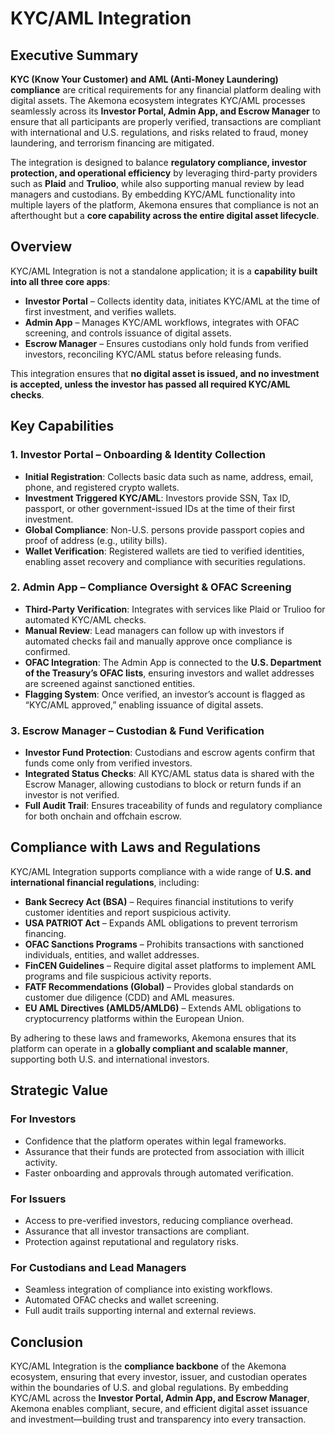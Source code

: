 # KYC/AML Integration

## Executive Summary

**KYC (Know Your Customer) and AML (Anti-Money Laundering) compliance** are critical requirements for any financial platform dealing with digital assets. The Akemona ecosystem integrates KYC/AML processes seamlessly across its **Investor Portal, Admin App, and Escrow Manager** to ensure that all participants are properly verified, transactions are compliant with international and U.S. regulations, and risks related to fraud, money laundering, and terrorism financing are mitigated.

The integration is designed to balance **regulatory compliance, investor protection, and operational efficiency** by leveraging third-party providers such as **Plaid** and **Trulioo**, while also supporting manual review by lead managers and custodians. By embedding KYC/AML functionality into multiple layers of the platform, Akemona ensures that compliance is not an afterthought but a **core capability across the entire digital asset lifecycle**.

## Overview

KYC/AML Integration is not a standalone application; it is a **capability built into all three core apps**:

- **Investor Portal** – Collects identity data, initiates KYC/AML at the time of first investment, and verifies wallets.
- **Admin App** – Manages KYC/AML workflows, integrates with OFAC screening, and controls issuance of digital assets.
- **Escrow Manager** – Ensures custodians only hold funds from verified investors, reconciling KYC/AML status before releasing funds.

This integration ensures that **no digital asset is issued, and no investment is accepted, unless the investor has passed all required KYC/AML checks**.

## Key Capabilities

### 1. Investor Portal – Onboarding & Identity Collection

- **Initial Registration**: Collects basic data such as name, address, email, phone, and registered crypto wallets.
- **Investment Triggered KYC/AML**: Investors provide SSN, Tax ID, passport, or other government-issued IDs at the time of their first investment.
- **Global Compliance**: Non-U.S. persons provide passport copies and proof of address (e.g., utility bills).
- **Wallet Verification**: Registered wallets are tied to verified identities, enabling asset recovery and compliance with securities regulations.

### 2. Admin App – Compliance Oversight & OFAC Screening

- **Third-Party Verification**: Integrates with services like Plaid or Trulioo for automated KYC/AML checks.
- **Manual Review**: Lead managers can follow up with investors if automated checks fail and manually approve once compliance is confirmed.
- **OFAC Integration**: The Admin App is connected to the **U.S. Department of the Treasury’s OFAC lists**, ensuring investors and wallet addresses are screened against sanctioned entities.
- **Flagging System**: Once verified, an investor’s account is flagged as “KYC/AML approved,” enabling issuance of digital assets.

### 3. Escrow Manager – Custodian & Fund Verification

- **Investor Fund Protection**: Custodians and escrow agents confirm that funds come only from verified investors.
- **Integrated Status Checks**: All KYC/AML status data is shared with the Escrow Manager, allowing custodians to block or return funds if an investor is not verified.
- **Full Audit Trail**: Ensures traceability of funds and regulatory compliance for both onchain and offchain escrow.

## Compliance with Laws and Regulations

KYC/AML Integration supports compliance with a wide range of **U.S. and international financial regulations**, including:

- **Bank Secrecy Act (BSA)** – Requires financial institutions to verify customer identities and report suspicious activity.
- **USA PATRIOT Act** – Expands AML obligations to prevent terrorism financing.
- **OFAC Sanctions Programs** – Prohibits transactions with sanctioned individuals, entities, and wallet addresses.
- **FinCEN Guidelines** – Require digital asset platforms to implement AML programs and file suspicious activity reports.
- **FATF Recommendations (Global)** – Provides global standards on customer due diligence (CDD) and AML measures.
- **EU AML Directives (AMLD5/AMLD6)** – Extends AML obligations to cryptocurrency platforms within the European Union.

By adhering to these laws and frameworks, Akemona ensures that its platform can operate in a **globally compliant and scalable manner**, supporting both U.S. and international investors.

## Strategic Value

### For Investors

- Confidence that the platform operates within legal frameworks.
- Assurance that their funds are protected from association with illicit activity.
- Faster onboarding and approvals through automated verification.

### For Issuers

- Access to pre-verified investors, reducing compliance overhead.
- Assurance that all investor transactions are compliant.
- Protection against reputational and regulatory risks.

### For Custodians and Lead Managers

- Seamless integration of compliance into existing workflows.
- Automated OFAC checks and wallet screening.
- Full audit trails supporting internal and external reviews.

## Conclusion

KYC/AML Integration is the **compliance backbone** of the Akemona ecosystem, ensuring that every investor, issuer, and custodian operates within the boundaries of U.S. and global regulations. By embedding KYC/AML across the **Investor Portal, Admin App, and Escrow Manager**, Akemona enables compliant, secure, and efficient digital asset issuance and investment—building trust and transparency into every transaction.
